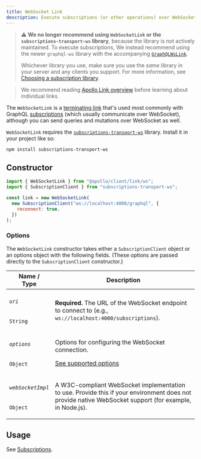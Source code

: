 ```yaml
---
title: WebSocket Link
description: Execute subscriptions (or other operations) over WebSocket with the subscriptions-transport-ws library
---
```


> ⚠️ **We no longer recommend using `WebSocketLink` or the `subscriptions-transport-ws` library**, because the library is not actively maintained. To execute subscriptions, We instead recommend using the newer `graphql-ws` library with the accompanying [`GraphQLWsLink`](./apollo-link-subscriptions).
>
> Whichever library you use, make sure you use the _same_ library in your server and any clients you support. For more information, see [Choosing a subscription library](../../data/subscriptions/#choosing-a-subscription-library).

> We recommend reading [Apollo Link overview](./introduction/) before learning about individual links.

The `WebSocketLink` is a [terminating link](./introduction/#the-terminating-link) that's used most commonly with GraphQL [subscriptions](../../data/subscriptions/) (which usually communicate over WebSocket), although you can send queries and mutations over WebSocket as well.

`WebSocketLink` requires the [`subscriptions-transport-ws`](https://github.com/apollographql/subscriptions-transport-ws) library. Install it in your project like so:

```shell
npm install subscriptions-transport-ws
```

## Constructor

```js
import { WebSocketLink } from "@apollo/client/link/ws";
import { SubscriptionClient } from "subscriptions-transport-ws";

const link = new WebSocketLink(
  new SubscriptionClient("ws://localhost:4000/graphql", {
    reconnect: true,
  })
);
```

### Options

The `WebSocketLink` constructor takes either a `SubscriptionClient` object or an options object with the following fields. (These options are passed directly to the `SubscriptionClient` constructor.)

<table class="field-table">
  <thead>
    <tr>
      <th>Name /<br/>Type</th>
      <th>Description</th>
    </tr>
  </thead>

<tbody>
<tr class="required">
<td>

###### `uri`

`String`

</td>
<td>

**Required.** The URL of the WebSocket endpoint to connect to (e.g., `ws://localhost:4000/subscriptions`).

</td>
</tr>

<tr>
<td>

###### `options`

`Object`

</td>
<td>

Options for configuring the WebSocket connection.

[See supported options](https://github.com/apollographql/subscriptions-transport-ws/blob/master/src/client.ts#L61-L71)

</td>
</tr>

<tr>
<td>

###### `webSocketImpl`

`Object`

</td>
<td>

A W3C-compliant WebSocket implementation to use. Provide this if your environment does not provide native WebSocket support (for example, in Node.js).

</td>
</tr>
</tbody>
</table>

## Usage

See [Subscriptions](../../data/subscriptions/).
